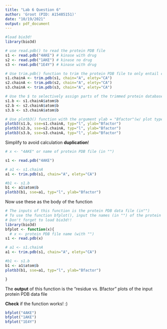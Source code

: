 ```yaml
---
title: "Lab 6 Question 6"
author: 'Groot (PID: A15485151)'
date: "10/19/2021"
output: pdf_document
---
```


```r
#load bio3d!
library(bio3d)

# use read.pdb() to read the protein PDB file
s1 <- read.pdb("4AKE") # kinase with drug
s2 <- read.pdb("1AKE") # kinase no drug
s3 <- read.pdb("1E4Y") # kinase with drug

# Use trim.pdb() function to trim the protein PDB file to only entail chain A
s1.chainA <- trim.pdb(s1, chain="A", elety="CA")
s2.chainA <- trim.pdb(s2, chain="A", elety="CA")
s3.chainA <- trim.pdb(s3, chain="A", elety="CA")

# Use the $ to selectively assign parts of the trimmed protein database file (rows 'atom' and column 'b') to new values
s1.b <- s1.chainA$atom$b
s2.b <- s2.chainA$atom$b
s3.b <- s3.chainA$atom$b

# Use plotb3() function with the argument ylab = "Bfactor"(w/ plot type = "l" and sse = trimmed protein PDB data file) to plot the residues on chain a based on their Bfactor
plotb3(s1.b, sse=s1.chainA, typ="l", ylab="Bfactor")
plotb3(s2.b, sse=s2.chainA, typ="l", ylab="Bfactor")
plotb3(s3.b, sse=s3.chainA, typ="l", ylab="Bfactor")

```

Simplify to avoid calculation **duplication**!
```r
# x <- "4AKE" or name of protein PDB file (in "")

s1 <- read.pdb("4AKE") 

# a1 <- s1.chainA
a1 <- trim.pdb(s1, chain="A", elety="CA")

#b1 <- s1.b
b1 <- a1$atom$b
plotb3(b1, sse=a1, typ="l", ylab="Bfactor")

```
Now use these as the body of the function
```r
# The inputs of this function is the protein PDB data file (in"")
# To use the function bfplot(), input the names (in "") of the protein PDB data file for x within the parenthesis of the function
# Don't forget to load bio3d!!
library(bio3d)
bfplot <- function(x){
  # x <- protein PDB file name (with "")
s1 <- read.pdb(x) 

# a1 <- s1.chainA
a1 <- trim.pdb(s1, chain="A", elety="CA")

#b1 <- s1.b
b1 <- a1$atom$b
plotb3(b1, sse=a1, typ="l", ylab="Bfactor")

}
```
The **output** of this function is the "residue vs. Bfactor" plots of the input protein PDB data file


**Check** if the function works! :)
```r
bfplot("4AKE")
bfplot("1AKE")
bfplot("1E4Y")
```



